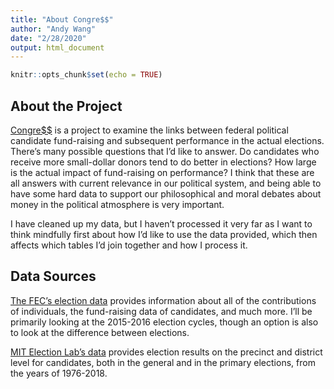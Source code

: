 ```yaml
---
title: "About Congre$$"
author: "Andy Wang"
date: "2/28/2020"
output: html_document
---
```


```r
knitr::opts_chunk$set(echo = TRUE)
```

## About the Project

[Congre$$](https://github.com/andyzwang/congressmoney) is a project to examine the links between federal political candidate fund-raising and subsequent performance in the actual elections. There's many possible questions that I'd like to answer. Do candidates who receive more small-dollar donors tend to do better in elections? How large is the actual impact of fund-raising on performance? I think that these are all answers with current relevance in our political system, and being able to have some hard data to support our philosophical and moral debates about money in the political atmosphere is very important. 

I have cleaned up my data, but I haven't processed it very far as I want to think mindfully first about how I'd like to use the data provided, which then affects which tables I'd join together and how I process it.

## Data Sources

[The FEC's election data](https://www.fec.gov/data/browse-data/) provides information about all of the contributions of individuals, the fund-raising data of candidates, and much more. I'll be primarily looking at the 2015-2016 election cycles, though an option is also to look at the difference between elections. 

[MIT Election Lab's data](https://electionlab.mit.edu/data) provides election results on the precinct and district level for candidates, both in the general and in the primary elections, from the years of 1976-2018. 
